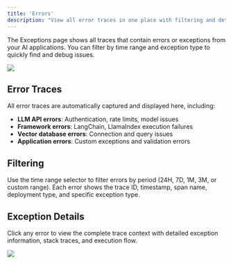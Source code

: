 ```yaml
---
title: 'Errors'
description: "View all error traces in one place with filtering and detailed exception information."
---
```


The Exceptions page shows all traces that contain errors or exceptions from your AI applications. You can filter by time range and exception type to quickly find and debug issues.

<Frame>
    <img src="/images/errors-page.png" />
</Frame>

## Error Traces

All error traces are automatically captured and displayed here, including:

- **LLM API errors**: Authentication, rate limits, model issues
- **Framework errors**: LangChain, LlamaIndex execution failures  
- **Vector database errors**: Connection and query issues
- **Application errors**: Custom exceptions and validation errors

## Filtering

Use the time range selector to filter errors by period (24H, 7D, 1M, 3M, or custom range). Each error shows the trace ID, timestamp, span name, deployment type, and specific exception type.

## Exception Details

Click any error to view the complete trace context with detailed exception information, stack traces, and execution flow.

<Frame>
    <img src="/images/errors-trace.png" />
</Frame>
